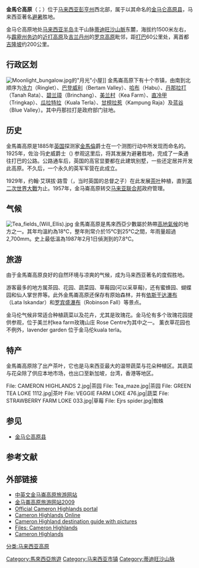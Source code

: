 {{merge to|金马仑高原|discuss=Talk:金马仑高原#请求与金馬崙高原合并|time=2019-06-08T11:24:35+00:00}}
{{noteTA
|T=zh-hans:金马仑高原;zh-hant:金馬崙高原;
|1=zh-hans:金马仑;zh-hant:金馬崙
}}

'''金馬仑高原'''（{{lang-ms|Tanah Tinggi Cameron}}；{{lang-en|Cameron Highlands}}）位于[[马来西亚|马来西亚]][[彭亨州|彭亨州]]西北部，属于以其命名的[[金马仑高原县|金马仑高原县]]，马来西亚著名[[避暑|避暑]]胜地。

金马仑高原地处[[马来西亚半岛|马来西亚半岛]]主干山脉[[蒂迪旺沙山脈|蒂迪旺沙山脈]]东麓，海拔约1500米左右，与[[霹靂州|霹靂州]][[务边|务边]]的[[近打高原|近打高原]]及[[吉兰丹州|吉兰丹州]]的[[罗京高原|罗京高原]]毗邻，距[[打巴|打巴]]60公里处，离首都[[吉隆坡|吉隆坡]]约200公里。

==行政区划==
[[Image:Moonlight_bungalow.jpg|thumb]]的"月光"小屋]]
金馬崙高原下有十个市镇，由南到北顺序为[[冷力|冷力]]（Ringlet）、[[巴登威利|巴登威利]]（Bertam Valley）、[[哈布|哈布]]（Habu）、[[丹那拉打|丹那拉打]]（Tanah Rata）、[[碧兰璋|碧兰璋]]（Brinchang）、[[美兰村|美兰村]]（Kea Farm）、[[直冷甲|直冷甲]]（Tringkap）、[[瓜拉特拉|瓜拉特拉]]（Kuala Terla）、[[甘榜拉惹|甘榜拉惹]]（Kampung Raja）及[[蓝谷|蓝谷]]（Blue Valley）。其中丹那拉打是政府部门驻地。

==历史==
金馬崙高原是1885年[[英国|英国]]探测家[[金馬倫|金馬倫]]爵士在一个测图行动中所发现而命名的。1925年，佐治·玛史威爵士（{{lang|en|Sir George Maxwell}}) 参观这里后，将其发展为避暑胜地，完成了一条通往打巴的公路。公路通车后，英国的高官显要都在此建筑别墅，一些还定居并开发此高原。不久后，一个永久的英军军营在此成立。

1929年，约翰·艾琪拔·路雪（{{lang|en|John Archibald Russell}}，当时英国的总督之子）在此发展[[茶叶|茶叶]]种植，直到[[第二次世界大戰|第二次世界大戰]]为止。1957年，金马崙高原转交[[马来亚联合邦|马来亚联合邦]]政府管理。

==气候==
[[File:Tea_fields_(Will_Ellis).jpg|thumb]]
金馬崙高原是馬來西亞少數屬於熱帶[[高地氣候|高地氣候]]的地方之一。其年均溫約為18℃，整年則常介於15℃到25℃之間，年雨量超過2,700mm。史上最低溫為1987年2月1日偵測到的7.8℃。
{{Weather box|
|location = 金馬崙高原
|metric first = y
|single line = y
|Jan high C = 21.4
|Feb high C = 22.3
|Mar high C = 23.0
|Apr high C = 23.3
|May high C = 23.2
|Jun high C = 22.8
|Jul high C = 22.3
|Aug high C = 22.0
|Sep high C = 21.9
|Oct high C = 21.8
|Nov high C = 21.7
|Dec high C = 21.1
|year high C = 22.2
|Jan low C = 14.6
|Feb low C = 14.6
|Mar low C = 15.2
|Apr low C = 15.8
|May low C = 16.1
|Jun low C = 15.6
|Jul low C = 15.2
|Aug low C = 15.3
|Sep low C = 15.3
|Oct low C = 15.3
|Nov low C = 15.3
|Dec low C = 14.9
|year low C = 15.3
|rain colour = green
|Jan rain mm = 95.3
|Feb rain mm = 144.0
|Mar rain mm = 220.6
|Apr rain mm = 257.5
|May rain mm = 273.5
|Jun rain mm = 174.4
|Jul rain mm = 173.2
|Aug rain mm = 229.5
|Sep rain mm = 278.4
|Oct rain mm = 373.0
|Nov rain mm = 316.8
|Dec rain mm = 209.8
|year rain mm = 2746.0
|unit rain days = 1.0 mm
|Jan rain days = 11
|Feb rain days = 11
|Mar rain days = 16
|Apr rain days = 17
|May rain days = 18
|Jun rain days = 13
|Jul rain days = 14
|Aug rain days = 16
|Sep rain days = 20
|Oct rain days = 23
|Nov rain days = 21
|Dec rain days = 17
|year rain days = 197
|source 1 = [[世界氣象組織|世界氣象組織]]<ref name= WMO >{{cite web
| url = http://worldweather.wmo.int/020/c00076.htm
| title = World Weather Information Service — Cameron Highlands
| publisher = World Meteorological Organization
| accessdate = May 6, 2014
| archive-date = 2015-01-09
| archive-url = https://web.archive.org/web/20150109022835/http://worldweather.wmo.int/020/c00076.htm
| dead-url = no
}}</ref>
|date=February 2011}}

== 旅游 ==
由于金馬崙高原良好的自然环境与凉爽的气候，成为马来西亚著名的度假胜地。

游客最多的地方属茶园、花园、蔬菜园、草莓园(可以采草莓)，还有蜜蜂园、蝴蝶园和仙人掌世界等。此外金馬崙高原还保存有原始森林，并有[[依斯干达瀑布|依斯干达瀑布]]（Lata Iskandar）和[[罗宾盛瀑布|罗宾盛瀑布]]（Robinson Fall）等景点。

金马伦气候非常适合种植蔬菜以及花卉，尤其是玫瑰花。金马伦有多个玫瑰花园提供参观，位于美兰村kea farm玫瑰山庄 Rose Centre为其中之一。
薰衣草花园也不例外，lavender garden 位于金马伦kuala terla。

==特产==
金馬崙高原除了出产茶叶，它也是马来西亚最大的温带蔬菜与花朵种植区。其蔬菜与花朵除了供应本地市场，也出口至新加坡，台湾，香港等地区。

<gallery>
File: CAMERON HIGHLANDS 2.jpg|茶园
File: Tea_maze.jpg|茶园
File: GREEN TEA LOKE 1112.jpg|茶叶
File: VEGGIE FARM LOKE 476.jpg|蔬菜
File: STRAWBERRY FARM LOKE 033.jpg|草莓
File: Ejrs spider.jpg|蜘蛛
</gallery>

==参见==
{{portal|马来西亚}}
* [[金马仑高原县|金马仑高原县]]

==参考文献==
{{Reflist}}

== 外部链接 ==
* [http://www.visitcameronhighlands.com/ 中英文金马崙高原旅游网站] {{Wayback|url=http://www.visitcameronhighlands.com/ |date=20110202134307 }}
* [http://www.cameronhighlandsinfo.com/ 金马崙高原旅游网站2009] {{Wayback|url=http://www.cameronhighlandsinfo.com/ |date=20100729184553 }}
* [https://web.archive.org/web/20190314085647/http://www.cameron-highlands.com/ Official Cameron Highlands portal]
* [http://www.cameron.com.my/ Cameron Highlands Online] {{Wayback|url=http://www.cameron.com.my/ |date=20101013183835 }}
* [http://www.cameron-highland-destination.com Cameron Highland destination guide with pictures] {{Wayback|url=http://www.cameron-highland-destination.com/ |date=20200206080607 }}
* [http://west-malaysia.com/cameron-highlands.html Files: Cameron Highlands] {{Wayback|url=http://west-malaysia.com/cameron-highlands.html |date=20070927213108 }}
* [http://www.liburanmalaysia.com/places_interest/highlands/cameron/cameron.htm Cameron Highlands] {{Wayback|url=http://www.liburanmalaysia.com/places_interest/highlands/cameron/cameron.htm |date=20100824002344 }}

{{Malaysian hill station}}
{{Coord|4|31|45|N|101|20|20|E|region:MY_type:landmark|display=title}}

[[Category:馬來西亞旅遊|Category:馬來西亞旅遊]]
[[Category:马来西亚市镇|Category:马来西亚市镇]]
[[Category:蒂迪旺沙山脉|Category:蒂迪旺沙山脉]]
[[分类:马来西亚高原|分类:马来西亚高原]]